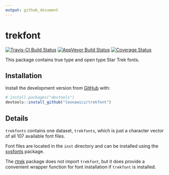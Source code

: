 ```yaml
---
output: github_document
---
```


<!-- README.md is generated from README.Rmd. Please edit that file -->

# trekfont

[![Travis-CI Build Status](https://travis-ci.org/leonawicz/trekfont.svg?branch=master)](https://travis-ci.org/leonawicz/trekfont)
[![AppVeyor Build Status](https://ci.appveyor.com/api/projects/status/github/leonawicz/trekfont?branch=master&svg=true)](https://ci.appveyor.com/project/leonawicz/trekfont)
[![Coverage Status](https://img.shields.io/codecov/c/github/leonawicz/trekfont/master.svg)](https://codecov.io/github/leonawicz/trekfont?branch=master)

This package contains true type and open type Star Trek fonts.

## Installation

Install the development version from [GitHub](https://github.com/) with:

``` r
# install.packages("devtools")
devtools::install_github("leonawicz/trekfont")
```

## Details

`trekfonts` contains one dataset, `trekfonts`, which is just a character vector of all 107 available font files.

Font files are located in the `inst` directory and can be installed using the [sysfonts](https://CRAN.R-project.org/package=sysfonts) package.

The [rtrek](https://github.com/leonawicz/rtrek) package does not import `trekfont`, but it does provide a convenient wrapper function for font installation if `trekfont` is installed.
